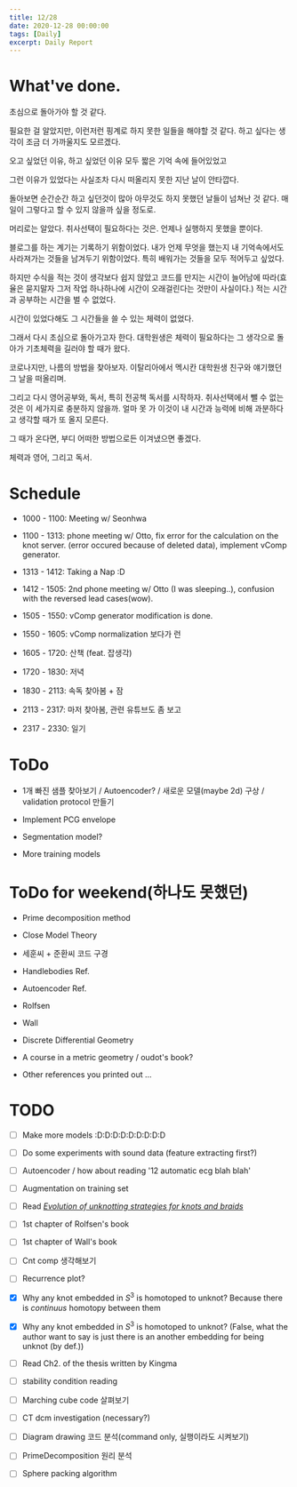 ```yaml
---
title: 12/28
date: 2020-12-28 00:00:00
tags: [Daily]
excerpt: Daily Report
---
```


# What've done.

초심으로 돌아가야 할 것 같다.

필요한 걸 알았지만, 이런저런 핑계로 하지 못한 일들을 해야할 것 같다. 하고 싶다는 생각이 조금 더 가까울지도 모르겠다.

오고 싶었던 이유, 하고 싶었던 이유 모두 짧은 기억 속에 들어있었고

그런 이유가 있었다는 사실조차 다시 떠올리지 못한 지난 날이 안타깝다.

돌아보면 순간순간 하고 싶던것이 많아 아무것도 하지 못했던 날들이 넘쳐난 것 같다. 매일이 그렇다고 할 수 있지 않을까 싶을 정도로.

머리로는 알았다. 취사선택이 필요하다는 것은. 언제나 실행하지 못했을 뿐이다.

블로그를 하는 계기는 기록하기 위함이었다. 내가 언제 무엇을 했는지 내 기억속에서도 사라져가는 것들을 남겨두기 위함이었다. 특히 배워가는 것들을 모두 적어두고 싶었다.

하지만 수식을 적는 것이 생각보다 쉽지 않았고 코드를 만지는 시간이 늘어남에 따라(효율은 묻지말자 그저 작업 하나하나에 시간이 오래걸린다는 것만이 사실이다.) 적는 시간과 공부하는 시간을 벌 수 없었다.

시간이 있었다해도 그 시간들을 쓸 수 있는 체력이 없었다.

그래서 다시 초심으로 돌아가고자 한다. 대학원생은 체력이 필요하다는 그 생각으로 돌아가 기초체력을 길러야 할 때가 왔다. 

코로나지만, 나름의 방법을 찾아보자. 이탈리아에서 멕시칸 대학원생 친구와 얘기했던 그 날을 떠올리며.

그리고 다시 영어공부와, 독서, 특히 전공책 독서를 시작하자. 취사선택에서 뺄 수 없는 것은 이 세가지로 충분하지 않을까. 얼마 못 가 이것이 내 시간과 능력에 비해 과분하다고 생각할 때가 또 올지 모른다. 

그 때가 온다면, 부디 어떠한 방법으로든 이겨냈으면 좋겠다.

체력과 영어, 그리고 독서.


# Schedule

* 1000 - 1100: Meeting w/ Seonhwa

* 1100 - 1313: phone meeting w/ Otto, fix error for the calculation on the knot server. (error occured because of deleted data), implement vComp generator.

* 1313 - 1412: Taking a Nap :D

* 1412 - 1505: 2nd phone meeting w/ Otto (I was sleeping..), confusion with the reversed lead cases(wow).

* 1505 - 1550: vComp generator modification is done.

* 1550 - 1605: vComp normalization 보다가 런

* 1605 - 1720: 산책 (feat. 잡생각)

* 1720 - 1830: 저녁

* 1830 - 2113: 속독 찾아봄 + 잠

* 2113 - 2317: 마저 찾아봄, 관련 유튜브도 좀 보고

* 2317 - 2330: 일기


# ToDo

* 1개 빠진 샘플 찾아보기 / Autoencoder? / 새로운 모델(maybe 2d) 구상 / validation protocol 만들기

* Implement PCG envelope

* Segmentation model?

* More training models

# ToDo for weekend(하나도 못했던)

* Prime decomposition method

* Close Model Theory

* 세훈씨 + 준환씨 코드 구경

* Handlebodies Ref.

* Autoencoder Ref.

* Rolfsen

* Wall

* Discrete Differential Geometry

* A course in a metric geometry / oudot's book?

* Other references you printed out ...

# TODO

- [ ] Make more models :D:D:D:D:D:D:D:D:D

- [ ] Do some experiments with sound data (feature extracting first?)

- [ ] Autoencoder / how about reading '12 automatic ecg blah blah'

- [ ] Augmentation on training set

- [ ] Read [_Evolution of unknotting strategies for knots and braids_](https://arxiv.org/abs/1302.0787)

- [ ] 1st chapter of Rolfsen's book

- [ ] 1st chapter of Wall's book

- [ ] Cnt comp 생각해보기

- [ ] Recurrence plot?

- [x] Why any knot embedded in $S^3$ is homotoped to unknot? Because there is _continuus_ homotopy between  them

- [x] Why any knot embedded in $S^3$ is homotoped to unknot? (False, what the author want to say is just there is an another embedding for being unknot (by def.))

- [ ] Read Ch2. of the thesis written by Kingma

- [ ] stability condition reading

- [ ] Marching cube code 살펴보기

- [ ] CT dcm investigation (necessary?)

- [ ] Diagram drawing 코드 분석(command only, 실행이라도 시켜보기)

- [ ] PrimeDecomposition 원리 분석

- [ ] Sphere packing algorithm



